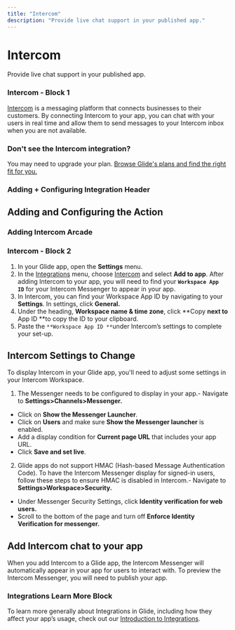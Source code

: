 ```yaml
---
title: "Intercom"
description: "Provide live chat support in your published app."
---
```


# Intercom

Provide live chat support in your published app.

### Intercom - Block 1

[Intercom](https://www.intercom.com/) is a messaging platform that connects businesses to their customers. By connecting Intercom to your app, you can chat with your users in real time and allow them to send messages to your Intercom inbox when you are not available.



### Don't see the Intercom integration?

You may need to upgrade your plan. [Browse Glide's plans and find the right fit for you.](https://www.glideapps.com/pricing)

### Adding + Configuring Integration Header

## Adding and Configuring the Action



### Adding Intercom Arcade

### Intercom - Block 2

1. In your Glide app, open the **Settings** menu.
2. In the [Integrations](/automation/integrations) menu, choose [Intercom](https://www.intercom.com/) and select **Add to app**. After adding Intercom to your app, you will need to find your **`Workspace App ID`** for your Intercom Messenger to appear in your app.
3. In Intercom, you can find your Workspace App ID by navigating to your **Settings**. In settings, click **General.**
4. Under the heading, **Workspace name & time zone**, click **Copy **next to** App ID **to copy the ID to your clipboard.
5. Paste the `**Workspace App ID **`under Intercom’s settings to complete your set-up.

## Intercom Settings to Change

To display Intercom in your Glide app, you'll need to adjust some settings in your Intercom Workspace.

1. The Messenger needs to be configured to display in your app.- Navigate to **Settings>Channels>Messenger.**
- Click on **Show the Messenger Launcher**.
- Click on **Users** and make sure **Show the Messenger launcher** is enabled.
- Add a display condition for **Current page URL** that includes your app URL.
- Click **Save and set live**.
2. Glide apps do not support HMAC (Hash-based Message Authentication Code). To have the Intercom Messenger display for signed-in users, follow these steps to ensure HMAC is disabled in Intercom.- Navigate to **Settings>Workspace>Security.**
- Under Messenger Security Settings, click **Identity verification for web users.**
- Scroll to the bottom of the page and turn off **Enforce Identity Verification for messenger.**

## Add Intercom chat to your app

When you add Intercom to a Glide app, the Intercom Messenger will automatically appear in your app for users to interact with. To preview the Intercom Messenger, you will need to publish your app.



### Integrations Learn More Block

To learn more generally about Integrations in Glide, including how they affect your app’s usage, check out our [Introduction to Integrations](/automation/integrations).

